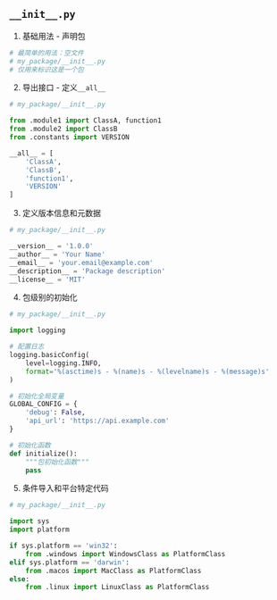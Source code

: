 ## `__init__.py`

1. 基础用法 - 声明包

```python
# 最简单的用法：空文件
# my_package/__init__.py
# 仅用来标识这是一个包
```

2. 导出接口 - 定义`__all__`

```python
# my_package/__init__.py

from .module1 import ClassA, function1
from .module2 import ClassB
from .constants import VERSION

__all__ = [
    'ClassA',
    'ClassB',
    'function1',
    'VERSION'
]
```

3. 定义版本信息和元数据

```python
# my_package/__init__.py

__version__ = '1.0.0'
__author__ = 'Your Name'
__email__ = 'your.email@example.com'
__description__ = 'Package description'
__license__ = 'MIT'
```

4. 包级别的初始化

```python
# my_package/__init__.py

import logging

# 配置日志
logging.basicConfig(
    level=logging.INFO,
    format='%(asctime)s - %(name)s - %(levelname)s - %(message)s'
)

# 初始化全局变量
GLOBAL_CONFIG = {
    'debug': False,
    'api_url': 'https://api.example.com'
}

# 初始化函数
def initialize():
    """包初始化函数"""
    pass
```

5. 条件导入和平台特定代码

```python
# my_package/__init__.py

import sys
import platform

if sys.platform == 'win32':
    from .windows import WindowsClass as PlatformClass
elif sys.platform == 'darwin':
    from .macos import MacClass as PlatformClass
else:
    from .linux import LinuxClass as PlatformClass
```
